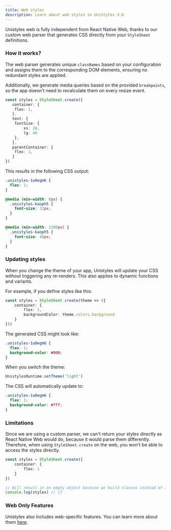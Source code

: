 ```yaml
---
title: Web styles
description: Learn about web styles in Unistyles 3.0
---
```



Unistyles web is fully independent from React Native Web, thanks to our custom web parser that generates CSS directly from your `StyleSheet` definitions.

### How it works?

The web parser generates unique `classNames` based on your configuration and assigns them to the corresponding DOM elements, ensuring no redundant styles are applied.

Additionally, we generate media queries based on the provided `breakpoints`, so the app doesn't need to recalculate them on every resize event.

```ts
const styles = StyleSheet.create({
   container: {
    flex: 1,
   },
   text: {
    fontSize: {
        xs: 28,
        lg: 40
    },
   },
   parentContainer: {
    flex: 1,
   }
})
```

This results in the following CSS output:

```css
.unistyles-1u0egm6 {
  flex: 1;
}

@media (min-width: 0px) {
  .unistyles-kaoph5 {
    font-size: 32px;
  }
}

@media (min-width: 1200px) {
  .unistyles-kaoph5 {
    font-size: 40px;
  }
}
```

### Updating styles

When you change the theme of your app, Unistyles will update your CSS without triggering any re-renders. This also applies to dynamic functions and variants.

For example, if you define styles like this:

```ts
const styles = StyleSheet.create(theme => ({
    container: {
        flex: 1,
        backgroundColor: theme.colors.background
    }
}))
```

The generated CSS might look like:

```css
.unistyles-1u0egm6 {
  flex: 1;
  background-color: #000;
}
```

When you switch the theme:

```ts
UnistylesRuntime.setTheme('light')
```

The CSS will automatically update to:

```css
.unistyles-1u0egm6 {
  flex: 1;
  background-color: #fff;
}
```

### Limitations

Since we are using a custom parser, we can't return your styles directly as React Native Web would do, because it would parse them differently.
Therefore, when using `StyleSheet.create` on the web, you won't be able to access the styles directly.

```ts
const styles = StyleSheet.create({
    container: {
        flex: 1
    }
})

// Will result in an empty object because we build classes instead of inline styles
console.log(styles) // {}
```

### Web Only Features

Unistyles also includes web-specific features. You can learn more about them [here](/v3/references/web-only).
